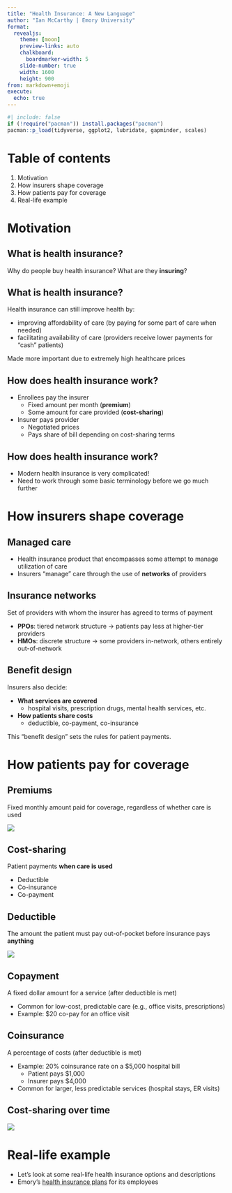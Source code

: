 ```yaml
---
title: "Health Insurance: A New Language"
author: "Ian McCarthy | Emory University"
format: 
  revealjs:
    theme: [moon]
    preview-links: auto
    chalkboard:
      boardmarker-width: 5
    slide-number: true
    width: 1600
    height: 900    
from: markdown+emoji
execute: 
  echo: true
---
```


```r
#| include: false
if (!require("pacman")) install.packages("pacman")
pacman::p_load(tidyverse, ggplot2, lubridate, gapminder, scales)
```

# Table of contents

1. Motivation  
2. How insurers shape coverage  
3. How patients pay for coverage  
4. Real-life example  


# Motivation


## What is health insurance?

Why do people buy health insurance? What are they **insuring**?



## What is health insurance?

Health insurance can still improve health by:

- improving affordability of care (by paying for some part of care when needed)  
- facilitating availability of care (providers receive lower payments for "cash" patients)  

::: {.fragment}
Made more important due to extremely high healthcare prices  
:::


## How does health insurance work?

- Enrollees pay the insurer  
  - Fixed amount per month (**premium**)  
  - Some amount for care provided (**cost-sharing**)  
- Insurer pays provider  
  - Negotiated prices  
  - Pays share of bill depending on cost-sharing terms  



## How does health insurance work?

- Modern health insurance is very complicated!  
- Need to work through some basic terminology before we go much further  



# How insurers shape coverage

## Managed care

- Health insurance product that encompasses some attempt to manage utilization of care  
- Insurers "manage" care through the use of **networks** of providers  


## Insurance networks

Set of providers with whom the insurer has agreed to terms of payment  

- **PPOs**: tiered network structure → patients pay less at higher-tier providers  
- **HMOs**: discrete structure → some providers in-network, others entirely out-of-network  


## Benefit design

Insurers also decide:  

- **What services are covered**  
  - hospital visits, prescription drugs, mental health services, etc.  
- **How patients share costs**  
  - deductible, co-payment, co-insurance  

This “benefit design” sets the rules for patient payments.  



# How patients pay for coverage

## Premiums

Fixed monthly amount paid for coverage, regardless of whether care is used  

![](../figures/kff-premiums.webp){fig-align="center"}



## Cost-sharing

Patient payments **when care is used**  

- Deductible  
- Co-insurance  
- Co-payment  


## Deductible

The amount the patient must pay out-of-pocket before insurance pays **anything**  

![](../figures/kff-deductibles.png){fig-align="center"}


## Copayment

A fixed dollar amount for a service (after deductible is met)  

- Common for low-cost, predictable care (e.g., office visits, prescriptions)  
- Example: \$20 co-pay for an office visit  


## Coinsurance

A percentage of costs (after deductible is met)  

- Example: 20% coinsurance rate on a \$5,000 hospital bill  
  - Patient pays \$1,000  
  - Insurer pays \$4,000  
- Common for larger, less predictable services (hospital stays, ER visits)  


## Cost-sharing over time

![](../figures/kff-cost-sharing.png){fig-align="center"}



# Real-life example

- Let’s look at some real-life health insurance options and descriptions  
- Emory’s [health insurance plans](https://hr.emory.edu/eu/benefits/faculty-staff/medical/index.html) for its employees  
